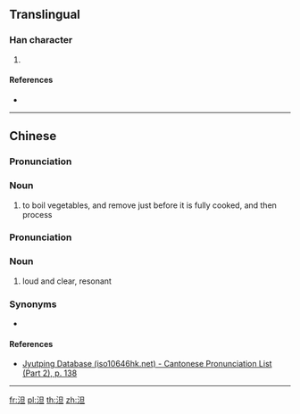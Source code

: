 {{character info/new}}
==Translingual==

===Han character===
{{Han char|rn=85|rad=水|as=05|sn=8|four=36112|canj=EAM|ids=⿰氵旦}}

# {{defn|Han|sort=水05}}

====References====
* {{Han ref|kx=0619.121|hdz=31584.011|uh=6CF9|ud=27897|bh=CD4C|bd=52556}}

----

==Chinese==
{{zh-forms}}

===Pronunciation===
{{zh-pron
|m=dàn
|m-s=ngang1
|c=daan3
|h=pfs=
|md=
|mn=
|w=
|mc=
|oc=
|cat=
}}

===Noun===
{{zh-adj}}

# {{lb|zh|dialectical}} to boil vegetables, and remove just before it is fully cooked, and then process 
#: {{zh-x|把 豆芽 放 在 鍋 裡 泹 一下 撈 起來 涼拌。|Put the bean sprouts in the pot, ''boil, and remove just before it is fully cooked, and then'' prepare into a cold salad.}}

===Pronunciation===
{{zh-pron
|m=dàn
|m-s=ngang1
|c=daan3
|h=pfs=
|md=
|mn=
|w=
|mc=
|oc=
|cat=
}}

===Noun===
{{zh-adj}}

# {{lb|zh|Sichuanese|of sounds}} loud and clear, resonant

===Synonyms===
* {{lb|zh|Standard Mandarin}} {{zh-l|響}}

====References====
*[http://www.iso10646hk.net/jp/document/download.jsp Jyutping Database (iso10646hk.net) - Cantonese Pronunciation List (Part 2), p. 138]

----

[[fr:泹]]
[[pl:泹]]
[[th:泹]]
[[zh:泹]]